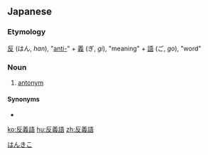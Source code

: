 ==Japanese==
{{ja-kanjitab|はん|ぎ|ご|yomi=o}}

===Etymology===
[[反]] (はん, ''han''), "[[anti-]]" + [[義]] (ぎ, ''gi''), "meaning" + [[語]] (ご, ''go''), "word"

===Noun===
{{ja-noun|はんぎご}}

# [[antonym]]
[[Category:ja:Linguistics|はんきこ]]

====Synonyms====
* {{ja-r|対義語|たいぎご}}

[[ko:反義語]]
[[hu:反義語]]
[[zh:反義語]]